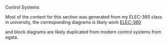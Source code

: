 
Control Systems

Most of the content for this section was generated from my ELEC-360 class in university, the corresponding diagrams is likely work [ELEC-360](https://github.com/FriendlyUser/ELEC360)

and block diagrams are likely duplicated from modern control systems from ogata.
